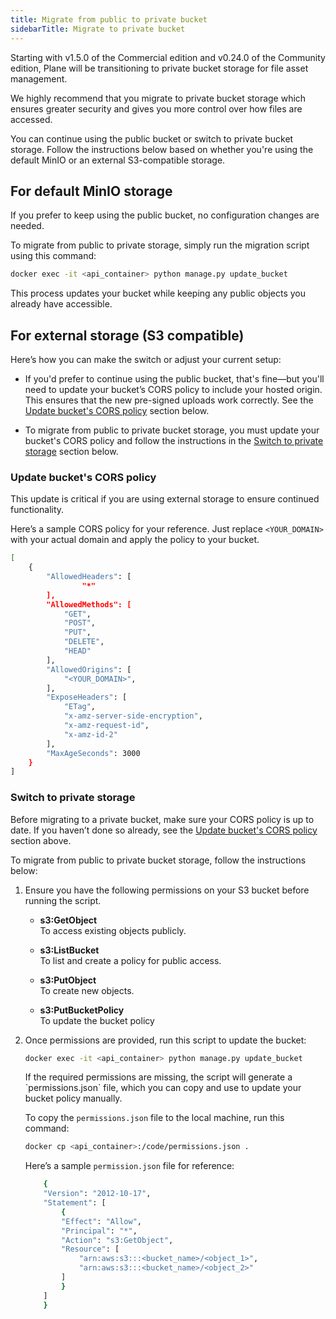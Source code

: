 ```yaml
---
title: Migrate from public to private bucket
sidebarTitle: Migrate to private bucket
---
```


<Warning>
Starting with v1.5.0 of the Commercial edition and v0.24.0 of the Community edition, Plane will be transitioning to private bucket storage for file asset management.
</Warning>

We highly recommend that you migrate to private bucket storage which ensures greater security and gives you more control over how files are accessed.

You can continue using the public bucket or switch to private bucket storage. Follow the instructions below based on whether you're using the default MinIO or an external S3-compatible storage.

## For default MinIO storage

If you prefer to keep using the public bucket, no configuration changes are needed.

To migrate from public to private storage, simply run the migration script using this command:
```bash
docker exec -it <api_container> python manage.py update_bucket
```
This process updates your bucket while keeping any public objects you already have accessible.
    
## For external storage (S3 compatible)

Here’s how you can make the switch or adjust your current setup:

- If you'd prefer to continue using the public bucket, that's fine—but you'll need to update your bucket’s CORS policy to include your hosted origin. This ensures that the new pre-signed uploads work correctly. See the [Update bucket's CORS policy](#update-buckets-cors-policy) section below.

- To migrate from public to private bucket storage, you must update your bucket's CORS policy and follow the instructions in the [Switch to private storage](#switch-to-private-storage) section below.

### Update bucket's CORS policy

<Warning>
This update is critical if you are using external storage to ensure continued functionality.
</Warning>

Here’s a sample CORS policy for your reference. Just replace `<YOUR_DOMAIN>` with your actual domain and apply the policy to your bucket.
```bash
[
    {
        "AllowedHeaders": [
                "*"
        ],
        "AllowedMethods": [
            "GET",
            "POST",
            "PUT",
            "DELETE",
            "HEAD"
        ],
        "AllowedOrigins": [
            "<YOUR_DOMAIN>",
        ],
        "ExposeHeaders": [
            "ETag",
            "x-amz-server-side-encryption",
            "x-amz-request-id",
            "x-amz-id-2"
        ],
        "MaxAgeSeconds": 3000
    }
]
```

### Switch to private storage
Before migrating to a private bucket, make sure your CORS policy is up to date. If you haven’t done so already, see the [Update bucket's CORS policy](#update-buckets-cors-policy) section above.

To migrate from public to private bucket storage, follow the instructions below:

1. Ensure you have the following permissions on your S3 bucket before running the script.   
    - **s3:GetObject**  
    To access existing objects publicly.

    - **s3:ListBucket**  
    To list and create a policy for public access.

    - **s3:PutObject**  
    To create new objects.

    - **s3:PutBucketPolicy**  
    To update the bucket policy

2. Once permissions are provided, run this script to update the bucket:
    ```bash
    docker exec -it <api_container> python manage.py update_bucket
    ``` 
    <Note>
    If the required permissions are missing, the script will generate a `permissions.json` file, which you can copy and use to update your bucket policy manually.

    To copy the `permissions.json` file to the local machine, run this command:

    ```bash
    docker cp <api_container>:/code/permissions.json .
    ```

    Here’s a sample `permission.json` file for reference:
    ```bash
        {
        "Version": "2012-10-17",
        "Statement": [
            {
            "Effect": "Allow",
            "Principal": "*",
            "Action": "s3:GetObject",
            "Resource": [
                "arn:aws:s3:::<bucket_name>/<object_1>",
                "arn:aws:s3:::<bucket_name>/<object_2>"
            ]
            }
        ]
        }
    ```
    </Note>